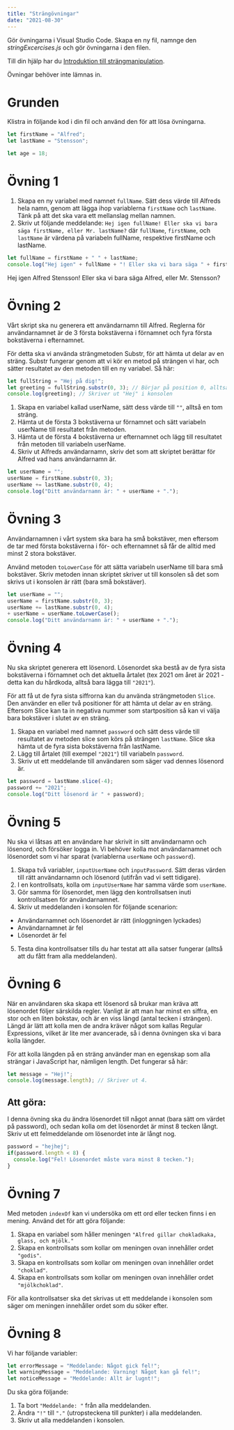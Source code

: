 ```yaml
---
title: "Strängövningar"
date: "2021-08-30"
---
```


Gör övningarna i Visual Studio Code. Skapa en ny fil, namnge den *stringExcercises.js* och gör övningarna i den filen.

Till din hjälp har du [Introduktion till strängmanipulation](https://guteteknik.netlify.app/prog1/strängar/intro).

Övningar behöver inte lämnas in.

# Grunden
Klistra in följande kod i din fil och använd den för att lösa övningarna.

```javascript {numberLines}
let firstName = "Alfred";
let lastName = "Stensson";

let age = 18;

```

# Övning 1
1. Skapa en ny variabel med namnet `fullName`. Sätt dess värde till Alfreds hela namn, genom att lägga ihop variablerna `firstName` och `lastName`. Tänk på att det ska vara ett mellanslag mellan namnen.
2. Skriv ut följande meddelande: `Hej igen fullName! Eller ska vi bara säga firstName, eller Mr. lastName?` där `fullName`, `firstName`, och `lastName` är värdena på variabeln fullName, respektive firstName och lastName.

<PracticeContainer>

```javascript
let fullName = firstName + " " + lastName;
console.log("Hej igen" + fullName + "! Eller ska vi bara säga " + firstName + ", eller Mr. " + lastName + "?");
```

<Output>

Hej igen Alfred Stensson! Eller ska vi bara säga Alfred, eller Mr. Stensson?

</Output>

</PracticeContainer>

# Övning 2
Vårt skript ska nu generera ett användarnamn till Alfred. Reglerna för användarnamnet är de 3 första bokstäverna i förnamnet och fyra första bokstäverna i efternamnet.

För detta ska vi använda strängmetoden Substr, för att hämta ut delar av en sträng. Substr fungerar genom att vi kör en metod på strängen vi har, och sätter resultatet av den metoden till en ny variabel. Så här:

```javascript
let fullString = "Hej på dig!";
let greeting = fullString.substr(0, 3); // Börjar på position 0, alltså första bokstaven, och tar tre bokstäver framåt
console.log(greeting); // Skriver ut "Hej" i konsolen
```

1. Skapa en variabel kallad userName, sätt dess värde till `""`, alltså en tom sträng.
2. Hämta ut de första 3 bokstäverna ur förnamnet och sätt variabeln userName till resultatet från metoden.
3. Hämta ut de första 4 bokstäverna ur efternamnet och lägg till resultatet från metoden till variabeln userName.
4. Skriv ut Alfreds användarnamn, skriv det som att skriptet berättar för Alfred vad hans användarnamn är.

<PracticeContainer>

```javascript
let userName = "";
userName = firstName.substr(0, 3);
userName += lastName.substr(0, 4);
console.log("Ditt användarnamn är: " + userName + ".");
```

</PracticeContainer>

# Övning 3
Användarnamnen i vårt system ska bara ha små bokstäver, men eftersom de tar med första bokstäverna i för- och efternamnet så får de alltid med minst 2 stora bokstäver.

Använd metoden `toLowerCase` för att sätta variabeln userName till bara små bokstäver. Skriv metoden innan skriptet skriver ut till konsolen så det som skrivs ut i konsolen är rätt (bara små bokstäver).

<PracticeContainer>

```javascript {diff}
let userName = "";
userName = firstName.substr(0, 3);
userName += lastName.substr(0, 4);
+ userName = userName.toLowerCase();
console.log("Ditt användarnamn är: " + userName + ".");
```

</PracticeContainer>

# Övning 4
Nu ska skriptet generera ett lösenord. Lösenordet ska bestå av de fyra sista bokstäverna i förnamnet och det aktuella årtalet (tex 2021 om året är 2021 - detta kan du hårdkoda, alltså bara lägga till `"2021"`).

För att få ut de fyra sista siffrorna kan du använda strängmetoden `Slice`. Den använder en eller två positioner för att hämta ut delar av en sträng. Eftersom Slice kan ta in negativa nummer som startposition så kan vi välja bara bokstäver i slutet av en sträng.

1. Skapa en variabel med namnet `password` och sätt dess värde till resultatet av metoden slice som körs på strängen `lastName`. Slice ska hämta ut de fyra sista bokstäverna från lastName.
2. Lägg till årtalet (till exempel `"2021"`) till variabeln `password`. 
3. Skriv ut ett meddelande till användaren som säger vad dennes lösenord är.

<PracticeContainer>

```javascript
let password = lastName.slice(-4);
password += "2021";
console.log("Ditt lösenord är " + password);
```

</PracticeContainer>

# Övning 5
Nu ska vi låtsas att en användare har skrivit in sitt användarnamn och lösenord, och försöker logga in. Vi behöver kolla mot användarnamnet och lösenordet som vi har sparat (variablerna `userName` och `password`).

1. Skapa två variabler, `inputUserName` och `inputPassword`. Sätt deras värden till rätt användarnamn och lösenord (utifrån vad vi sett tidigare).
2. I en kontrollsats, kolla om `inputUserName` har samma värde som `userName`.
3. Gör samma för lösenordet, men lägg den kontrollsatsen inuti kontrollsatsen för användarnamnet.
4. Skriv ut meddelanden i konsolen för följande scenarion:
  - Användarnamnet och lösenordet är rätt (inloggningen lyckades)
  - Användarnamnet är fel
  - Lösenordet är fel
5. Testa dina kontrollsatser tills du har testat att alla satser fungerar (alltså att du fått fram alla meddelanden).


# Övning 6
När en användaren ska skapa ett lösenord så brukar man kräva att lösenordet följer särskilda regler. Vanligt är att man har minst en siffra, en stor och en liten bokstav, och är en viss längd (antal tecken i strängen). Längd är lätt att kolla men de andra kräver något som kallas Regular Expressions, vilket är lite mer avancerade, så i denna övningen ska vi bara kolla längder.

För att kolla längden på en sträng använder man en egenskap som alla strängar i JavaScript har, nämligen length. Det fungerar så här:

```javascript
let message = "Hej!";
console.log(message.length); // Skriver ut 4.
```

## Att göra:
I denna övning ska du ändra lösenordet till något annat (bara sätt om värdet på password), och sedan kolla om det lösenordet är minst 8 tecken långt. Skriv ut ett felmeddelande om lösenordet inte är långt nog.

<PracticeContainer>

```javascript
password = "hejhej";
if(password.length < 8) {
  console.log("Fel! Lösenordet måste vara minst 8 tecken.");
}
```

</PracticeContainer>

# Övning 7
Med metoden `indexOf` kan vi undersöka om ett ord eller tecken finns i en mening. Använd det för att göra följande:

1. Skapa en variabel som håller meningen `"Alfred gillar chokladkaka, glass, och mjölk."`
2. Skapa en kontrollsats som kollar om meningen ovan innehåller ordet `"godis"`.
3. Skapa en kontrollsats som kollar om meningen ovan innehåller ordet `"choklad"`.
4. Skapa en kontrollsats som kollar om meningen ovan innehåller ordet `"mjölkchoklad"`.

För alla kontrollsatser ska det skrivas ut ett meddelande i konsolen som säger om meningen innehåller ordet som du söker efter.

# Övning 8
Vi har följande variabler:

```javascript
let errorMessage = "Meddelande: Något gick fel!";
let warningMessage = "Meddelande: Varning! Något kan gå fel!";
let noticeMessage = "Meddelande: Allt är lugnt!";
```

Du ska göra följande:
1. Ta bort `"Meddelande: "` från alla meddelanden.
2. Ändra `"!"` till `"."` (utropsteckena till punkter) i alla meddelanden.
3. Skriv ut alla meddelanden i konsolen.
